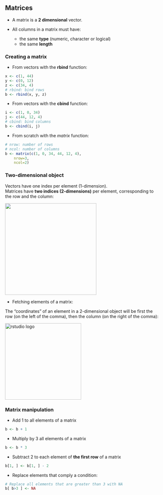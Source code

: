 ## Matrices

* A matrix is a **2 dimensional** vector.

* All columns in a matrix must have:
	+ the same **type** (numeric, character or logical)
	+ the same **length**

### Creating a matrix

* From vectors with the **rbind** function:

```r
x <- c(1, 44)
y <- c(0, 12)
z <- c(34, 4)
# rbind: bind rows
b <- rbind(x, y, z)
```

* From vectors with the **cbind** function:

```r
i <- c(1, 0, 34)
j <- c(44, 12, 4)
# cbind: bind columns
b <- cbind(i, j)
```

* From scratch with the *matrix* function:

```r
# nrow: number of rows
# ncol: number of columns
b <- matrix(c(1, 0, 34, 44, 12, 4), 
	nrow=3,
	ncol=2)
```

### Two-dimensional object

Vectors have one index per element (1-dimension).<br>
Matrices have **two indices (2-dimensions)** per element, corresponding to the row and the column:

<img src="images/matrix_indices.png" width="300"/>

* Fetching elements of a matrix:

The "coordinates" of an element in a 2-dimensional object will be first the row (on the left of the comma), then the column (on the right of the comma):

<img src="images/matrix_rc.png" alt="rstudio logo" width="250"/>

### Matrix manipulation

* Add 1 to all elements of a matrix

```r
b <- b + 1
```

* Multiply by 3 all elements of a matrix

```r
b <- b * 3
```

* Subtract 2 to each element of **the first row** of a matrix

```r
b[1, ] <- b[1, ] - 2
```

* Replace elements that comply a condition:

```r
# Replace all elements that are greater than 3 with NA
b[ b>3 ] <- NA
```


